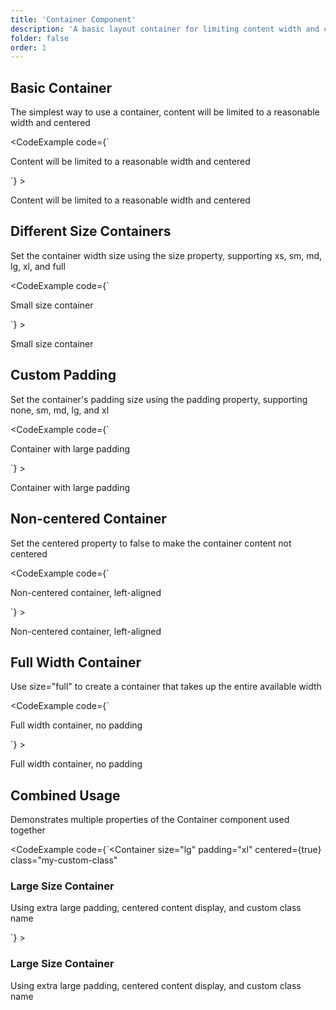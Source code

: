 ```yaml
---
title: 'Container Component'
description: 'A basic layout container for limiting content width and centering display, supporting various sizes and padding options'
folder: false
order: 1
---
```



## Basic Container

The simplest way to use a container, content will be limited to a reasonable width and centered

<CodeExample
  code={`<Container>
  <p>Content will be limited to a reasonable width and centered</p>
</Container>`}
>
  <Container border>
    <p>Content will be limited to a reasonable width and centered</p>
  </Container>
</CodeExample>

## Different Size Containers

Set the container width size using the size property, supporting xs, sm, md, lg, xl, and full

<CodeExample
  code={`<Container size="sm">
  <p>Small size container</p>
</Container>`}
>
  <Container size="sm" border>
    <p>Small size container</p>
  </Container>
</CodeExample>

## Custom Padding

Set the container's padding size using the padding property, supporting none, sm, md, lg, and xl

<CodeExample
  code={`<Container padding="lg">
  <p>Container with large padding</p>
</Container>`}
>
  <Container padding="lg" border>
    <p>Container with large padding</p>
  </Container>
</CodeExample>

## Non-centered Container

Set the centered property to false to make the container content not centered

<CodeExample
  code={`<Container centered={false}>
  <p>Non-centered container, left-aligned</p>
</Container>`}
>
  <Container centered={false} border>
    <p>Non-centered container, left-aligned</p>
  </Container>
</CodeExample>

## Full Width Container

Use size="full" to create a container that takes up the entire available width

<CodeExample
  code={`<Container size="full" padding="none">
  <p>Full width container, no padding</p>
</Container>`}
>
  <Container size="full" padding="none" border>
    <p>Full width container, no padding</p>
  </Container>
</CodeExample>

## Combined Usage

Demonstrates multiple properties of the Container component used together

<CodeExample
  code={`<Container 
  size="lg" 
  padding="xl" 
  centered={true}
  class="my-custom-class"
>
  <div class="bg-base-200 p-4 rounded-lg">
    <h3 class="text-lg font-bold">Large Size Container</h3>
    <p>Using extra large padding, centered content display, and custom class name</p>
  </div>
</Container>`}
>
  <Container 
    size="lg" 
    padding="xl" 
    centered={true}
    class="my-custom-class"
    border
  >
    <div class="bg-base-200 p-4 rounded-lg">
      <h3 class="text-lg font-bold">Large Size Container</h3>
      <p>Using extra large padding, centered content display, and custom class name</p>
    </div>
  </Container>
</CodeExample> 
